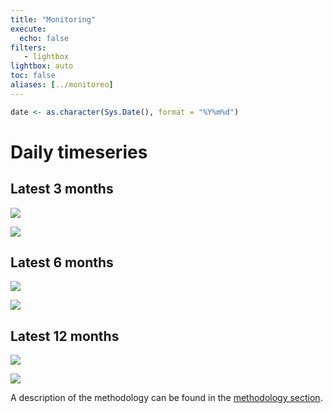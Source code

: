 ```yaml
---
title: "Monitoring"
execute:
  echo: false  
filters:
   - lightbox
lightbox: auto
toc: false
aliases: [../monitoreo]
---
```


```r
date <- as.character(Sys.Date(), format = "%Y%m%d")
```

# Daily timeseries

::: panel-tabset

## Latest 3 months


![](/images/plots/latest3.png?`r date`){group="timeseries" fig-alt="Timeseries of the SAM, S-SAM and A-SAM indices for the last 3 months for the 50 and 700 hPa level."}


![](/images/plots/latest3-vertical.png?`r date`){group="cross-section" fig-alt="Vertical cross-section of the SAM, S-SAM and A-SAM indices for the last 3 months."}

## Latest 6 months

![](/images/plots/latest6.png?`r date`){group="timeseries" fig-alt="Timeseries of the SAM, S-SAM and A-SAM indices for the last 6 months for the 50 and 700 hPa level."}


![](/images/plots/latest6-vertical.png?`r date`){group="cross-section" fig-alt="Vertical cross-section of the SAM, S-SAM and A-SAM indices for the last 6 months."}



## Latest 12 months

![](/images/plots/latest12.png?`r date`){group="timeseries" fig-alt="Timeseries of the SAM, S-SAM and A-SAM indices for the last 12 months for the 50 and 700 hPa level."}


![](/images/plots/latest12-vertical.png?`r date`){group="cross-section" fig-alt="Vertical cross-section of the SAM, S-SAM and A-SAM indices for the last 12 months."}


:::

A description of the methodology can be found in the [methodology section](/methodology).

